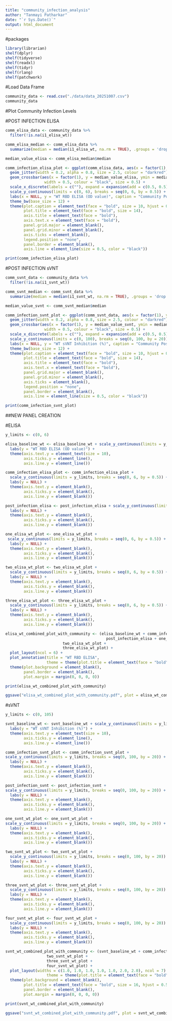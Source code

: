 ```yaml
---
title: "community_infection_analysis"
author: "Tanmayi Patharkar"
date: "`r Sys.Date()`"
output: html_document
---
```

#packages
```r
library(librarian)
shelf(dplyr) 
shelf(tidyverse)
shelf(readxl)
shelf(tidyr)
shelf(rlang)
shelf(patchwork)
```

#Load Data Frame 
```r
community_data <- read.csv("./data/data_20251007.csv") 
community_data
```


#Plot Community Infection Levels 

#POST INFECTION ELISA 
```r
comm_elisa_data <- community_data %>%
  filter(!is.na(i1_elisa_wt)) 

comm_elisa_median <- comm_elisa_data %>%
  summarize(median = median(i1_elisa_wt, na.rm = TRUE), .groups = 'drop')
```

```r
median_value_elisa <- comm_elisa_median$median

comm_infection_elisa_plot <- ggplot(comm_elisa_data, aes(x = factor(1), y = i1_elisa_wt)) + 
  geom_jitter(width = 0.2, alpha = 0.8, size = 2.5, colour = "darkred") + 
  geom_crossbar(aes(x = factor(1), y = median_value_elisa, ymin = median_value_elisa, ymax = median_value_elisa), 
                 width = 0.5, colour = "black", size = 0.5) +
  scale_x_discrete(labels = c(""), expand = expansion(add = c(0.5, 0.5))) + 
  scale_y_continuous(limits = c(0, 6), breaks = seq(0, 6, by = 0.5)) + 
  labs(x = NULL, y = "WT RBD ELISA (OD value)", caption = "Community Post-Infection") + 
  theme_bw(base_size = 12) + 
  theme(plot.caption = element_text(face = "bold", size = 10, hjust = 0.5), 
        plot.title = element_text(face = "bold", size = 14), 
        axis.title = element_text(face = "bold"), 
        axis.text.x = element_text(face = "bold"), 
        panel.grid.major = element_blank(), 
        panel.grid.minor = element_blank(), 
        axis.ticks = element_blank(), 
        legend.position = "none", 
        panel.border = element_blank(), 
        axis.line = element_line(size = 0.5, color = "black"))

print(comm_infection_elisa_plot)
```

#POST INFECTION sVNT 

```r
comm_svnt_data <- community_data %>%
  filter(!is.na(i1_svnt_wt)) 

comm_svnt_median <- comm_svnt_data %>%
  summarize(median = median(i1_svnt_wt, na.rm = TRUE), .groups = 'drop')
```

```r
median_value_svnt <- comm_svnt_median$median

comm_infection_svnt_plot <- ggplot(comm_svnt_data, aes(x = factor(1), y = i1_svnt_wt)) + 
  geom_jitter(width = 0.2, alpha = 0.8, size = 2.5, colour = "darkred") + 
  geom_crossbar(aes(x = factor(1), y = median_value_svnt, ymin = median_value_svnt, ymax = median_value_svnt), 
                 width = 0.5, colour = "black", size = 0.5) +
  scale_x_discrete(labels = c(""), expand = expansion(add = c(0.5, 0.5))) + 
  scale_y_continuous(limits = c(0, 100), breaks = seq(0, 100, by = 20)) + 
  labs(x = NULL, y = "WT sVNT Inhibition (%)", caption = "Community Post-Infection") + 
  theme_bw(base_size = 12) + 
  theme(plot.caption = element_text(face = "bold", size = 10, hjust = 0.5), 
        plot.title = element_text(face = "bold", size = 14), 
        axis.title = element_text(face = "bold"), 
        axis.text.x = element_text(face = "bold"), 
        panel.grid.major = element_blank(), 
        panel.grid.minor = element_blank(), 
        axis.ticks = element_blank(), 
        legend.position = "none", 
        panel.border = element_blank(), 
        axis.line = element_line(size = 0.5, color = "black"))

print(comm_infection_svnt_plot)
```


##NEW PANEL CREATION 

#ELISA 

```r
y_limits <- c(0, 6) 

elisa_baseline_wt <- elisa_baseline_wt + scale_y_continuous(limits = y_limits, breaks = seq(0, 6, by = 0.5)) +
  labs(y = "WT RBD ELISA (OD value)") + 
  theme(axis.text.y = element_text(size = 10), 
        axis.ticks.y = element_line(),          
        axis.line.y = element_line())  

comm_infection_elisa_plot <- comm_infection_elisa_plot + 
  scale_y_continuous(limits = y_limits, breaks = seq(0, 6, by = 0.5)) +
  labs(y = NULL) +  
  theme(axis.text.y = element_blank(),  
        axis.ticks.y = element_blank(),  
        axis.line.y = element_blank())

post_infection_elisa <- post_infection_elisa + scale_y_continuous(limits = y_limits, breaks = seq(0, 6, by = 0.5)) +
  labs(y = NULL) +  
  theme(axis.text.y = element_blank(),  
        axis.ticks.y = element_blank(),  
        axis.line.y = element_blank())

one_elisa_wt_plot <- one_elisa_wt_plot + 
 scale_y_continuous(limits = y_limits, breaks = seq(0, 6, by = 0.5)) +
  labs(y = NULL) +  
  theme(axis.text.y = element_blank(),  
        axis.ticks.y = element_blank(),  
        axis.line.y = element_blank())         

two_elisa_wt_plot <- two_elisa_wt_plot + 
  scale_y_continuous(limits = y_limits, breaks = seq(0, 6, by = 0.5)) +
  labs(y = NULL) +  
  theme(axis.text.y = element_blank(),  
        axis.ticks.y = element_blank(),  
        axis.line.y = element_blank())   

three_elisa_wt_plot <- three_elisa_wt_plot + 
  scale_y_continuous(limits = y_limits, breaks = seq(0, 6, by = 0.5)) +
  labs(y = NULL) + 
  theme(axis.text.y = element_blank(), 
        axis.ticks.y = element_blank(), 
        axis.line.y = element_blank())

elisa_wt_combined_plot_with_community <- (elisa_baseline_wt + comm_infection_elisa_plot + 
                                            post_infection_elisa + one_elisa_wt_plot + 
                         two_elisa_wt_plot + 
                         three_elisa_wt_plot) + 
  plot_layout(ncol = 6) + 
  plot_annotation(title = "WT RBD ELISA", 
                  theme = theme(plot.title = element_text(face = "bold", size = 16, hjust = 0.5))) + 
  theme(plot.background = element_blank(),
        panel.border = element_blank(),    
        plot.margin = margin(0, 0, 0, 0))

print(elisa_wt_combined_plot_with_community)

ggsave("elisa_wt_combined_plot_with_community.pdf", plot = elisa_wt_combined_plot_with_community, width = 24, height = 6)
```


#sVNT 
```r
y_limits <- c(0, 105)

svnt_baseline_wt <- svnt_baseline_wt + scale_y_continuous(limits = y_limits, breaks = seq(0, 100, by = 20)) +
  labs(y = "WT sVNT Inhibition (%)") + 
  theme(axis.text.y = element_text(size = 10), 
        axis.ticks.y = element_line(),          
        axis.line.y = element_line())   

comm_infection_svnt_plot <- comm_infection_svnt_plot + 
scale_y_continuous(limits = y_limits, breaks = seq(0, 100, by = 20)) +
  labs(y = NULL) +  
  theme(axis.text.y = element_blank(),  
        axis.ticks.y = element_blank(),  
        axis.line.y = element_blank())

post_infection_svnt <- post_infection_svnt + 
scale_y_continuous(limits = y_limits, breaks = seq(0, 100, by = 20)) +
  labs(y = NULL) +  
  theme(axis.text.y = element_blank(),  
        axis.ticks.y = element_blank(),  
        axis.line.y = element_blank())

one_svnt_wt_plot <- one_svnt_wt_plot + 
scale_y_continuous(limits = y_limits, breaks = seq(0, 100, by = 20)) +
  labs(y = NULL) +  
  theme(axis.text.y = element_blank(),  
        axis.ticks.y = element_blank(),  
        axis.line.y = element_blank())          

two_svnt_wt_plot <- two_svnt_wt_plot + 
  scale_y_continuous(limits = y_limits, breaks = seq(0, 100, by = 20)) +
  labs(y = NULL) +  
  theme(axis.text.y = element_blank(),  
        axis.ticks.y = element_blank(),  
        axis.line.y = element_blank())   

three_svnt_wt_plot <- three_svnt_wt_plot + 
  scale_y_continuous(limits = y_limits, breaks = seq(0, 100, by = 20)) +
  labs(y = NULL) + 
  theme(axis.text.y = element_blank(), 
        axis.ticks.y = element_blank(), 
        axis.line.y = element_blank())

four_svnt_wt_plot <- four_svnt_wt_plot + 
  scale_y_continuous(limits = y_limits, breaks = seq(0, 100, by = 20)) +
  labs(y = NULL) + 
  theme(axis.text.y = element_blank(), 
        axis.ticks.y = element_blank(), 
        axis.line.y = element_blank())

svnt_wt_combined_plot_with_community <- (svnt_baseline_wt + comm_infection_svnt_plot + post_infection_svnt + one_svnt_wt_plot + 
                  two_svnt_wt_plot + 
                  three_svnt_wt_plot + 
                  four_svnt_wt_plot) + 
  plot_layout(widths = c(1.0, 1.0, 1.0, 1.0, 1.0, 2.0, 2.0), ncol = 7) + plot_annotation(title = "WT sVNT", 
                  theme = theme(plot.title = element_text(face = "bold", size = 16, hjust = 0.5))) +
  theme(plot.background = element_blank(),
        plot.title = element_text(face = "bold", size = 16, hjust = 0.5),
        panel.border = element_blank(), 
        plot.margin = margin(0, 0, 0, 0))

print(svnt_wt_combined_plot_with_community)

ggsave("svnt_wt_combined_plot_with_community.pdf", plot = svnt_wt_combined_plot_with_community, width = 24 , height = 6)
```

